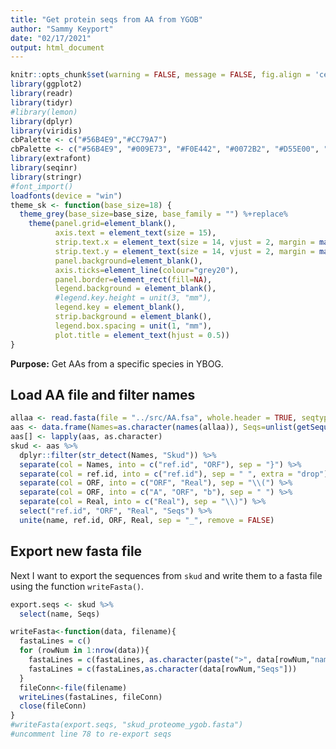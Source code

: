 ---
title: "Get protein seqs from AA from YGOB"
author: "Sammy Keyport"
date: "02/17/2021"
output: html_document
---

```{r setup, include=FALSE}
knitr::opts_chunk$set(warning = FALSE, message = FALSE, fig.align = 'center')
library(ggplot2)
library(readr)
library(tidyr)
#library(lemon)
library(dplyr)
library(viridis)
cbPalette <- c("#56B4E9","#CC79A7")
cbPalette <- c("#56B4E9", "#009E73", "#F0E442", "#0072B2", "#D55E00", "#CC79A7")
library(extrafont)
library(seqinr)
library(stringr)
#font_import()
loadfonts(device = "win")
theme_sk <- function(base_size=18) {
  theme_grey(base_size=base_size, base_family = "") %+replace% 
    theme(panel.grid=element_blank(),
          axis.text = element_text(size = 15),
          strip.text.x = element_text(size = 14, vjust = 2, margin = margin(t = 10)),
          strip.text.y = element_text(size = 14, vjust = 2, margin = margin(r = 10)),
          panel.background=element_blank(),
          axis.ticks=element_line(colour="grey20"),
          panel.border=element_rect(fill=NA),
          legend.background = element_blank(),
          #legend.key.height = unit(3, "mm"),
          legend.key = element_blank(),
          strip.background = element_blank(),
          legend.box.spacing = unit(1, "mm"), 
          plot.title = element_text(hjust = 0.5)) 
}
```

**Purpose:** Get AAs from a specific species in YBOG. 

## Load AA file and filter names

```{r get msa data}
allaa <- read.fasta(file = "../src/AA.fsa", whole.header = TRUE, seqtype = "AA")
aas <- data.frame(Names=as.character(names(allaa)), Seqs=unlist(getSequence(allaa, as.string=T)))
aas[] <- lapply(aas, as.character)
skud <- aas %>%
  dplyr::filter(str_detect(Names, "Skud")) %>%
  separate(col = Names, into = c("ref.id", "ORF"), sep = "}") %>%
  separate(col = ref.id, into = c("ref.id"), sep = " ", extra = "drop") %>%
  separate(col = ORF, into = c("ORF", "Real"), sep = "\\(") %>%
  separate(col = ORF, into = c("A", "ORF", "b"), sep = " ") %>%
  separate(col = Real, into = c("Real"), sep = "\\)") %>%
  select("ref.id", "ORF", "Real", "Seqs") %>%
  unite(name, ref.id, ORF, Real, sep = "_", remove = FALSE) 
```

## Export new fasta file

Next I want to export the sequences from `skud` and write them to a fasta file using the function `writeFasta()`. 

```{r export traits and fasta}
export.seqs <- skud %>%
  select(name, Seqs)

writeFasta<-function(data, filename){
  fastaLines = c()
  for (rowNum in 1:nrow(data)){
    fastaLines = c(fastaLines, as.character(paste(">", data[rowNum,"name"], sep = "")))
    fastaLines = c(fastaLines,as.character(data[rowNum,"Seqs"]))
  }
  fileConn<-file(filename)
  writeLines(fastaLines, fileConn)
  close(fileConn)
}
#writeFasta(export.seqs, "skud_proteome_ygob.fasta")
#uncomment line 78 to re-export seqs
```
